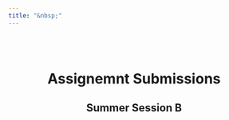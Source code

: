 ```yaml
---
title: "&nbsp;"
---
```

<br><br>

<center>
# Assignemnt Submissions
## Summer Session B

</center>

